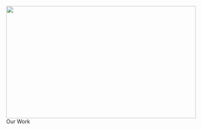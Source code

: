 
<br>
<div class="container">
  <img src="images/philly_skyline.JPG" style="width:100%;" height="300px">
  <div class="centered">Our Work</div>
</div>